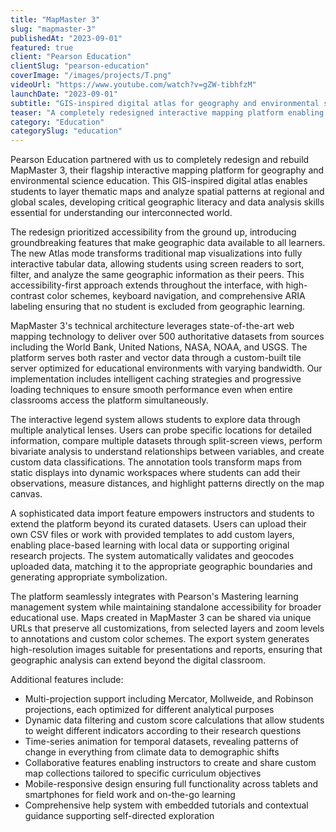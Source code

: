```yaml
---
title: "MapMaster 3"
slug: "mapmaster-3"
publishedAt: "2023-09-01"
featured: true
client: "Pearson Education"
clientSlug: "pearson-education"
coverImage: "/images/projects/T.png"
videoUrl: "https://www.youtube.com/watch?v=gZW-tibhfzM"
launchDate: "2023-09-01"
subtitle: "GIS-inspired digital atlas for geography and environmental science education"
teaser: "A completely redesigned interactive mapping platform enabling students to layer thematic maps and analyze spatial patterns at regional and global scales"
category: "Education"
categorySlug: "education"
---
```


Pearson Education partnered with us to completely redesign and rebuild MapMaster 3, their flagship interactive mapping platform for geography and environmental science education. This GIS-inspired digital atlas enables students to layer thematic maps and analyze spatial patterns at regional and global scales, developing critical geographic literacy and data analysis skills essential for understanding our interconnected world.

The redesign prioritized accessibility from the ground up, introducing groundbreaking features that make geographic data available to all learners. The new Atlas mode transforms traditional map visualizations into fully interactive tabular data, allowing students using screen readers to sort, filter, and analyze the same geographic information as their peers. This accessibility-first approach extends throughout the interface, with high-contrast color schemes, keyboard navigation, and comprehensive ARIA labeling ensuring that no student is excluded from geographic learning.

MapMaster 3's technical architecture leverages state-of-the-art web mapping technology to deliver over 500 authoritative datasets from sources including the World Bank, United Nations, NASA, NOAA, and USGS. The platform serves both raster and vector data through a custom-built tile server optimized for educational environments with varying bandwidth. Our implementation includes intelligent caching strategies and progressive loading techniques to ensure smooth performance even when entire classrooms access the platform simultaneously.

The interactive legend system allows students to explore data through multiple analytical lenses. Users can probe specific locations for detailed information, compare multiple datasets through split-screen views, perform bivariate analysis to understand relationships between variables, and create custom data classifications. The annotation tools transform maps from static displays into dynamic workspaces where students can add their observations, measure distances, and highlight patterns directly on the map canvas.

A sophisticated data import feature empowers instructors and students to extend the platform beyond its curated datasets. Users can upload their own CSV files or work with provided templates to add custom layers, enabling place-based learning with local data or supporting original research projects. The system automatically validates and geocodes uploaded data, matching it to the appropriate geographic boundaries and generating appropriate symbolization.

The platform seamlessly integrates with Pearson's Mastering learning management system while maintaining standalone accessibility for broader educational use. Maps created in MapMaster 3 can be shared via unique URLs that preserve all customizations, from selected layers and zoom levels to annotations and custom color schemes. The export system generates high-resolution images suitable for presentations and reports, ensuring that geographic analysis can extend beyond the digital classroom.

Additional features include:

- Multi-projection support including Mercator, Mollweide, and Robinson projections, each optimized for different analytical purposes
- Dynamic data filtering and custom score calculations that allow students to weight different indicators according to their research questions
- Time-series animation for temporal datasets, revealing patterns of change in everything from climate data to demographic shifts
- Collaborative features enabling instructors to create and share custom map collections tailored to specific curriculum objectives
- Mobile-responsive design ensuring full functionality across tablets and smartphones for field work and on-the-go learning
- Comprehensive help system with embedded tutorials and contextual guidance supporting self-directed exploration
